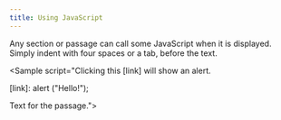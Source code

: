 ```yaml
---
title: Using JavaScript
---
```



Any section or passage can call some JavaScript when it is displayed. Simply indent with four spaces or a tab, before the text.

<Sample script="Clicking this [link] will show an alert.

[link]:
&#32;&#32;&#32;&#32;alert (&quot;Hello!&quot;);
    
Text for the passage."></Sample>